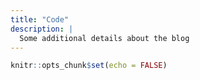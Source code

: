 ```yaml
---
title: "Code"
description: |
  Some additional details about the blog
---
```


```r
knitr::opts_chunk$set(echo = FALSE)
```
